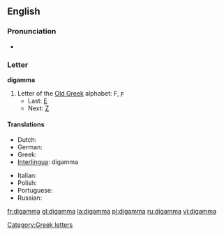 ==English==
{{wikipedia}}

===Pronunciation===
* {{rhymes|æmə}}

===Letter===
'''digamma'''

# Letter of the [[w:Old Greek|Old Greek]] alphabet: Ϝ, ϝ
#* Last: [[epsilon|Ε]]
#* Next: [[zeta|Ζ]]

====Translations====
{{trans-top|letter of the Old Greek alphabet}}
* Dutch: {{t-|nl|digamma|m|f}}
* German: {{t-|de|Digamma|n}}
* Greek: {{t|el|δίγαμμα|n|sc=Grek}}
* [[Interlingua]]: digamma
{{trans-mid}}
* Italian: {{t-|it|digamma}}
* Polish: {{t+|pl|digamma}}
* Portuguese: {{t|pt|digama|m}}
* Russian: {{t|ru|дигамма|f|tr=digámma|sc=Cyrl}}
{{trans-bottom}}

[[Category:Greek letters]]

[[fr:digamma]]
[[gl:digamma]]
[[la:digamma]]
[[pl:digamma]]
[[ru:digamma]]
[[vi:digamma]]